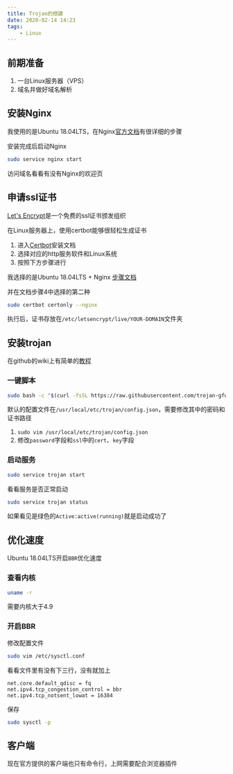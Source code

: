```yaml
---
title: Trojan的搭建
date: 2020-02-14 14:23
tags:
    - Linux
---
```


## 前期准备

1. 一台Linux服务器（VPS）
2. 域名并做好域名解析

## 安装Nginx

我使用的是Ubuntu 18.04LTS，在Nginx[官方文档](http://nginx.org/en/linux_packages.html#Ubuntu)有很详细的步骤

安装完成后启动Nginx

```bash
sudo service nginx start
```

访问域名看看有没有Nginx的欢迎页

## 申请ssl证书

[Let's Encrypt](https://letsencrypt.org/)是一个免费的ssl证书颁发组织

在Linux服务器上，使用certbot能够很轻松生成证书

1. 进入[Certbot](https://certbot.eff.org/instructions)安装文档
2. 选择对应的http服务软件和Linux系统
3. 按照下方步骤进行

我选择的是Ubuntu 18.04LTS + Nginx [步骤文档](https://certbot.eff.org/lets-encrypt/ubuntubionic-nginx)

并在文档步骤4中选择的第二种

```bash
sudo certbot certonly --nginx
```

执行后，证书存放在`/etc/letsencrypt/live/YOUR-DOMAIN`文件夹

## 安装trojan

在github的wiki上有简单的[教程](https://github.com/trojan-gfw/trojan/wiki)

### 一键脚本

```bash
sudo bash -c "$(curl -fsSL https://raw.githubusercontent.com/trojan-gfw/trojan-quickstart/master/trojan-quickstart.sh)"
```

默认的配置文件在`/usr/local/etc/trojan/config.json`，需要修改其中的密码和证书路径

1. `sudo vim /usr/local/etc/trojan/config.json`
2. 修改`password`字段和`ssl`中的`cert`、`key`字段

### 启动服务

```bash
sudo service trojan start
```

看看服务是否正常启动

```bash
sudo service trojan status
```

如果看见是绿色的`Active:active(running)`就是启动成功了

## 优化速度

Ubuntu 18.04LTS开启`BBR`优化速度

### 查看内核

```bash
uname -r
```

 需要内核大于4.9

### 开启BBR

修改配置文件

```bash
sudo vim /etc/sysctl.conf
```

看看文件里有没有下三行，没有就加上

```
net.core.default_qdisc = fq
net.ipv4.tcp_congestion_control = bbr
net.ipv4.tcp_notsent_lowat = 16384
```

保存

```bash
sudo sysctl -p
```

## 客户端

现在官方提供的客户端也只有命令行，上网需要配合浏览器插件

